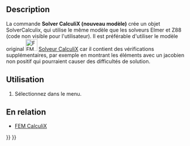 <languages/>

{{VeryImportantMessage|Obsolète ({{VersionPlus/fr|1.0}}).}}

{{Docnav/fr
|
|
|[[FEM_Workbench/fr|Atelier FEM]]
|
|
|IconC=Workbench_FEM.svg
}}

{{GuiCommand/fr
|Name=FEM SolverCalculiX
|Name/fr=FEM Solveur CalculiX nouveau modèle
|MenuLocation=Résolution → Solveur CalculiX (nouveau modèle)
|Workbenches=[[FEM_Workbench/fr|FEM]]
|Shortcut={{KEY|S}} {{KEY|C}}
|SeeAlso=
}}

==Description==

La commande '''Solver CalculiX (nouveau modèle)''' crée un objet SolverCalculix, qui utilise le même modèle que les solveurs Elmer et Z88 (code non visible pour l'utilisateur). Il est préférable d'utiliser le modèle original [[Image:FEM_SolverCalculixCxxtools.svg|32px]] [[FEM_SolverCalculixCxxtools/fr|Solveur CalculiX]] car il contient des vérifications supplémentaires, par exemple en montrant les éléments avec un jacobien non positif qui pourraient causer des difficultés de solution.

<span id="Usage"></span>
==Utilisation==

# Sélectionnez {{MenuCommand|Résolution → [[Image:FEM_SolverCalculiX.svg|16px]] Solveur CalculiX (nouveau modèle)}} dans le menu.

<span id="Related"></span>
==En relation==

* [[FEM_CalculiX/fr|FEM CalculiX]]


{{Docnav/fr
|
|
|[[FEM_Workbench/fr|Atelier FEM]]
|
|
|IconC=Workbench_FEM.svg
}}

{{FEM Tools navi{{#translation:}}}}
{{Userdocnavi{{#translation:}}}}